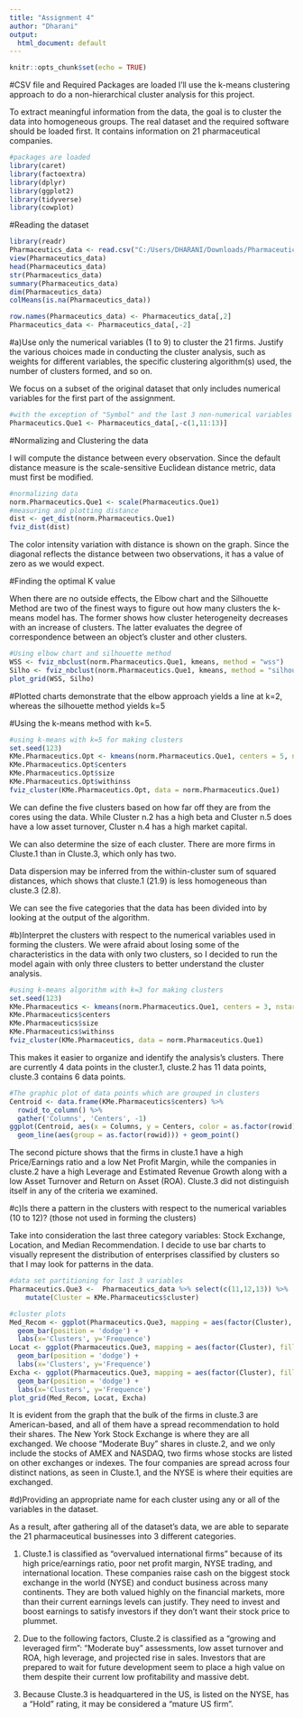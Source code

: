 ---
title: "Assignment 4"
author: "Dharani"
output:
  html_document: default
---
```{r setup, include=FALSE}
knitr::opts_chunk$set(echo = TRUE)
```

#CSV file and Required Packages are loaded 
I'll use the k-means clustering approach to do a non-hierarchical cluster analysis for this project.

To extract meaningful information from the data, the goal is to cluster the data into homogeneous groups. The real dataset and the required software should be loaded first. It contains information on 21 pharmaceutical companies.

```{r results='hide'}
#packages are loaded 
library(caret)
library(factoextra)
library(dplyr)
library(ggplot2)
library(tidyverse)
library(cowplot)
```

#Reading the dataset
```{r}
library(readr)
Pharmaceutics_data <- read.csv("C:/Users/DHARANI/Downloads/Pharmaceuticals.csv")
view(Pharmaceutics_data)
head(Pharmaceutics_data)
str(Pharmaceutics_data)
summary(Pharmaceutics_data)
dim(Pharmaceutics_data)
colMeans(is.na(Pharmaceutics_data))

row.names(Pharmaceutics_data) <- Pharmaceutics_data[,2]
Pharmaceutics_data <- Pharmaceutics_data[,-2]
```
#a)Use only the numerical variables (1 to 9) to cluster the 21 firms. Justify the various choices made in conducting the cluster analysis, such as weights for different variables, the specific clustering algorithm(s) used, the number of clusters formed, and so on.

We focus on a subset of the original dataset that only includes numerical variables for the first part of the assignment.
```{r}
#with the exception of "Symbol" and the last 3 non-numerical variables
Pharmaceutics.Que1 <- Pharmaceutics_data[,-c(1,11:13)]
```

#Normalizing and Clustering the data

I will compute the distance between every observation. Since the default distance measure is the scale-sensitive Euclidean distance metric, data must first be modified.

```{r}
#normalizing data
norm.Pharmaceutics.Que1 <- scale(Pharmaceutics.Que1)
#measuring and plotting distance
dist <- get_dist(norm.Pharmaceutics.Que1)
fviz_dist(dist)
```
The color intensity variation with distance is shown on the graph. Since the diagonal reflects the distance between two observations, it has a value of zero as we would expect.

#Finding the optimal K value

When there are no outside effects, the Elbow chart and the Silhouette Method are two of the finest ways to figure out how many clusters the k-means model has. The former shows how cluster heterogeneity decreases with an increase of clusters. The latter evaluates the degree of correspondence between an object's cluster and other clusters.

```{r}
#Using elbow chart and silhouette method
WSS <- fviz_nbclust(norm.Pharmaceutics.Que1, kmeans, method = "wss")
Silho <- fviz_nbclust(norm.Pharmaceutics.Que1, kmeans, method = "silhouette")
plot_grid(WSS, Silho)

```
#Plotted charts demonstrate that the elbow approach yields a line at k=2, whereas the silhouette method yields k=5

#Using the k-means method with k=5.
```{r}
#using k-means with k=5 for making clusters
set.seed(123)
KMe.Pharmaceutics.Opt <- kmeans(norm.Pharmaceutics.Que1, centers = 5, nstart = 50)
KMe.Pharmaceutics.Opt$centers
KMe.Pharmaceutics.Opt$size
KMe.Pharmaceutics.Opt$withinss
fviz_cluster(KMe.Pharmaceutics.Opt, data = norm.Pharmaceutics.Que1)
```

We can define the five clusters based on how far off they are from the cores using the data. While Cluster n.2 has a high beta and Cluster n.5 does have a low asset turnover, Cluster n.4 has a high market capital.

We can also determine the size of each cluster. There are more firms in Cluste.1 than in Cluste.3, which only has two.

Data dispersion may be inferred from the within-cluster sum of squared distances, which shows that cluste.1 (21.9) is less homogeneous than cluste.3 (2.8).

We can see the five categories that the data has been divided into by looking at the output of the algorithm.

#b)Interpret the clusters with respect to the numerical variables used in forming the clusters. 
We were afraid about losing some of the characteristics in the data with only two clusters, so I decided to run the model again with only three clusters to better understand the cluster analysis.

```{r}
#using k-means algorithm with k=3 for making clusters
set.seed(123)
KMe.Pharmaceutics <- kmeans(norm.Pharmaceutics.Que1, centers = 3, nstart = 50)
KMe.Pharmaceutics$centers
KMe.Pharmaceutics$size
KMe.Pharmaceutics$withinss
fviz_cluster(KMe.Pharmaceutics, data = norm.Pharmaceutics.Que1)
```


This makes it easier to organize and identify the analysis's clusters. There are currently 4 data points in the cluster.1, cluste.2 has 11 data points, cluste.3 contains 6 data points.

```{r echo=FALSE}
#The graphic plot of data points which are grouped in clusters
Centroid <- data.frame(KMe.Pharmaceutics$centers) %>% 
  rowid_to_column() %>% 
  gather('Columns', 'Centers', -1)
ggplot(Centroid, aes(x = Columns, y = Centers, color = as.factor(rowid))) + 
  geom_line(aes(group = as.factor(rowid))) + geom_point()
```

The second picture shows that the firms in cluste.1 have a high Price/Earnings ratio and a low Net Profit Margin, while the companies in cluste.2 have a high Leverage and Estimated Revenue Growth along with a low Asset Turnover and Return on Asset (ROA). Cluste.3 did not distinguish itself in any of the criteria we examined.

#c)Is there a pattern in the clusters with respect to the numerical variables (10 to 12)? (those not used in forming the clusters)

Take into consideration the last three category variables: Stock Exchange, Location, and Median Recommendation.
I decide to use bar charts to visually represent the distribution of enterprises classified by clusters so that I may look for patterns in the data.

```{r}
#data set partitioning for last 3 variables
Pharmaceutics.Que3 <-  Pharmaceutics_data %>% select(c(11,12,13)) %>% 
    mutate(Cluster = KMe.Pharmaceutics$cluster)
```

```{r}
#cluster plots
Med_Recom <- ggplot(Pharmaceutics.Que3, mapping = aes(factor(Cluster), fill=Median_Recommendation)) +
  geom_bar(position = 'dodge') +
  labs(x='Clusters', y='Frequence')
Locat <- ggplot(Pharmaceutics.Que3, mapping = aes(factor(Cluster), fill=Location)) +
  geom_bar(position = 'dodge') + 
  labs(x='Clusters', y='Frequence')
Excha <- ggplot(Pharmaceutics.Que3, mapping = aes(factor(Cluster), fill=Exchange)) +
  geom_bar(position = 'dodge') + 
  labs(x='Clusters', y='Frequence')
plot_grid(Med_Recom, Locat, Excha)
```

It is evident from the graph that the bulk of the firms in cluste.3 are American-based, and all of them have a spread recommendation to hold their shares. The New York Stock Exchange is where they are all exchanged. We choose "Moderate Buy" shares in cluste.2, and we only include the stocks of AMEX and NASDAQ, two firms whose stocks are listed on other exchanges or indexes. The four companies are spread across four distinct nations, as seen in Cluste.1, and the NYSE is where their equities are exchanged.

#d)Providing an appropriate name for each cluster using any or all of the variables in the dataset. 

As a result, after gathering all of the dataset's data, we are able to separate the 21 pharmaceutical businesses into 3 different categories.

1) Cluste.1 is classified as "overvalued international firms" because of its high price/earnings ratio, poor net profit margin, NYSE trading, and international location. These companies raise cash on the biggest stock exchange in the world (NYSE) and conduct business across many continents. They are both valued highly on the financial markets, more than their current earnings levels can justify. They need to invest and boost earnings to satisfy investors if they don't want their stock price to plummet.

2) Due to the following factors, Cluste.2 is classified as a "growing and leveraged firm": "Moderate buy" assessments, low asset turnover and ROA, high leverage, and projected rise in sales. Investors that are prepared to wait for future development seem to place a high value on them despite their current low profitability and massive debt.

3) Because Cluste.3 is headquartered in the US, is listed on the NYSE, has a "Hold" rating, it may be considered a "mature US firm".

